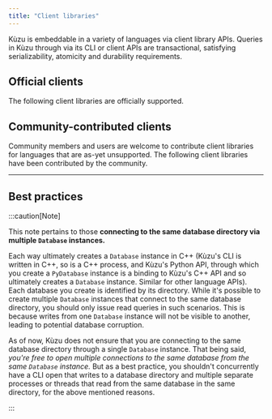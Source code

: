 ```yaml
---
title: "Client libraries"
---
```



Kùzu is embeddable in a variety of languages via client library APIs. Queries in Kùzu through via
its CLI or client APIs are transactional, satisfying serializability, atomicity and durability requirements.

## Official clients

The following client libraries are officially supported.

<CardGrid>
  <LinkCard
    title="CLI"
    href="/client-libraries/cli"
  />
  <LinkCard
    title="Python"
    href="/client-libraries/python"
  />
  <LinkCard
    title="Node.js"
    href="/client-libraries/nodejs"
  />
  <LinkCard
    title="Java"
    href="/client-libraries/java"
  />
  <LinkCard
    title="Rust"
    href="/client-libraries/rust"
  />
  <LinkCard
    title="C"
    href="/client-libraries/c"
  />
  <LinkCard
    title="C++"
    href="/client-libraries/cpp"
  />
</CardGrid>


## Community-contributed clients

Community members and users are welcome to contribute client libraries for languages that are as-yet
unsupported. The following client libraries have been contributed by the community.

<CardGrid>
  <LinkCard
    title=".NET"
    href="/client-libraries/net"
  />
</CardGrid>

---

## Best practices

:::caution[Note]

This note pertains to those **connecting to the same database directory via multiple `Database` instances.**

Each way ultimately creates a `Database` instance in C++ (Kùzu's CLI is written in C++, so is a C++
process, and Kùzu's Python API, through which you create a `PyDatabase` instance is a binding to Kùzu's C++ API
and so ultimately creates a `Database` instance. Similar for other language APIs). Each database you create is identified by its directory. 
While it's possible to create multiple `Database` instances that connect to the same database directory, you should only issue read queries in such scenarios.
This is because writes from one `Database` instance will not be visible to another, leading to potential database corruption.

As of now, Kùzu does not ensure that you are connecting to the same database directory through a single `Database` instance.
That being said, *you're free to open multiple connections to the same database from the same `Database` instance.*
But as a best practice, you shouldn't concurrently have a CLI open that writes to a database directory and multiple separate processes or threads
that read from the same database in the same directory, for the above mentioned reasons.

:::
